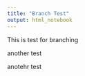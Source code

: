 ```yaml
---
title: "Branch Test"
output: html_notebook
---
```


This is test for branching

another test

anotehr test